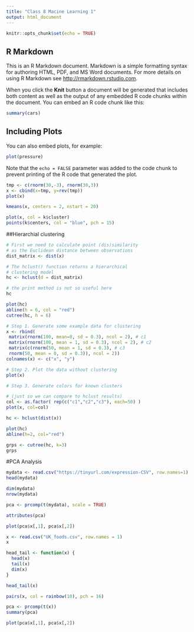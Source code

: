 ```yaml
---
title: "Class 8 Macine Learning 1"
output: html_document
---
```


```r
knitr::opts_chunk$set(echo = TRUE)
```

## R Markdown

This is an R Markdown document. Markdown is a simple formatting syntax for authoring HTML, PDF, and MS Word documents. For more details on using R Markdown see <http://rmarkdown.rstudio.com>.

When you click the **Knit** button a document will be generated that includes both content as well as the output of any embedded R code chunks within the document. You can embed an R code chunk like this:

```r
summary(cars)
```

## Including Plots

You can also embed plots, for example:

```r
plot(pressure)
```

Note that the `echo = FALSE` parameter was added to the code chunk to prevent printing of the R code that generated the plot.

```r
tmp <- c(rnorm(30,-3), rnorm(30,3))
x <- cbind(x=tmp, y=rev(tmp))
plot(x)
```
```r
kmeans(x, centers = 2, nstart = 20)
```

```r
plot(x, col = k$cluster)
points(k$centers, col = "blue", pch = 15)
```

##Hierarchial clustering
```r
# First we need to calculate point (dis)similarity
# as the Euclidean distance between observations
dist_matrix <- dist(x)

# The hclust() function returns a hierarchical
# clustering model
hc <- hclust(d = dist_matrix)

# the print method is not so useful here
hc


```

```r
plot(hc)
abline(h = 6, col = "red")
cutree(hc, h = 6)
```

```r
# Step 1. Generate some example data for clustering
x <- rbind(
 matrix(rnorm(100, mean=0, sd = 0.3), ncol = 2), # c1
 matrix(rnorm(100, mean = 1, sd = 0.3), ncol = 2), # c2
 matrix(c(rnorm(50, mean = 1, sd = 0.3), # c3
 rnorm(50, mean = 0, sd = 0.3)), ncol = 2))
colnames(x) <- c("x", "y")

# Step 2. Plot the data without clustering
plot(x)

# Step 3. Generate colors for known clusters

# (just so we can compare to hclust results)
col <- as.factor( rep(c("c1","c2","c3"), each=50) )
plot(x, col=col)
```

```r
hc <- hclust(dist(x))

plot(hc)
abline(h=2, col="red")

grps <- cutree(hc, k=3)
grps
```

#PCA Analysis
```r
mydata <- read.csv("https://tinyurl.com/expression-CSV", row.names=1)
head(mydata) 
```

```r
dim(mydata)
nrow(mydata)
```

```r
pca <- prcomp(t(mydata), scale = TRUE)

attributes(pca)

plot(pca$x[,1], pca$x[,2])
```

```r
x <- read.csv("UK_foods.csv", row.names = 1)
x

```

```r
head_tail <- function(x) {
  head(x)
  tail(x)
  dim(x)
}

head_tail(x)
```

```r
pairs(x, col = rainbow(10), pch = 16)
```

```r
pca <- prcomp(t(x))
summary(pca)
```
```r
plot(pca$x[,1], pca$x[,2])
```